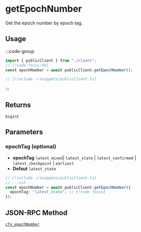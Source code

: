 # getEpochNumber

Get the epoch number by epoch tag.

## Usage

:::code-group

```ts twoslash [example.ts]
import { publicClient } from "./client";
// [!code focus:99]
const epochNumber = await publicClient.getEpochNumber();
```

```ts twoslash [client.ts] filename="client.ts"
// [!include ~/snippets/publicClient.ts]
```

:::

## Returns

`bigint`

## Parameters

### epochTag (optional)

- **epochTag** `latest_mined`| `latest_state` | `latest_confirmed` | `latest_checkpoint` | `earliest`
- **Defaut** `latest_state`

```ts twoslash
// [!include ~/snippets/publicClient.ts]
// ---cut---
const epochNumber = await publicClient.getEpochNumber({
  epochTag: "latest_state", // [!code focus]
});
```

## JSON-RPC Method

[`cfx_epochNumber`](https://doc.confluxnetwork.org/docs/core/build/json-rpc/cfx-namespace#cfx_epochnumber)
